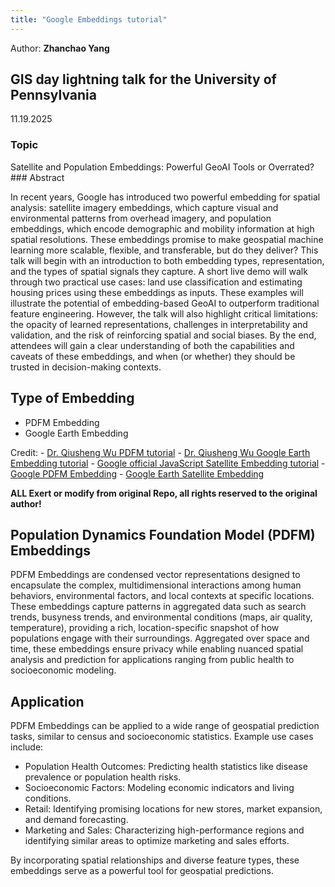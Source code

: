 ```yaml
---
title: "Google Embeddings tutorial"
---
```


Author: **Zhanchao Yang**


## GIS day lightning talk for the University of Pennsylvania
11.19.2025

### Topic
Satellite and Population Embeddings: Powerful GeoAI Tools or Overrated?
### Abstract

In recent years, Google has introduced two powerful embedding for spatial analysis: satellite imagery embeddings, which capture visual and environmental patterns from overhead imagery, and population embeddings, which encode demographic and mobility information at high spatial resolutions. These embeddings promise to make geospatial machine learning more scalable, flexible, and transferable, but do they deliver? This talk will begin with an introduction to both embedding types, representation, and the types of spatial signals they capture. A short live demo will walk through two practical use cases: land use classification and estimating housing prices using these embeddings as inputs. These examples will illustrate the potential of embedding-based GeoAI to outperform traditional feature engineering. However, the talk will also highlight critical limitations: the opacity of learned representations, challenges in interpretability and validation, and the risk of reinforcing spatial and social biases. By the end, attendees will gain a clear understanding of both the capabilities and caveats of these embeddings, and when (or whether) they should be trusted in decision-making contexts.

## Type of Embedding
- PDFM Embedding
- Google Earth Embedding

Credit:
- [Dr. Qiusheng Wu PDFM tutorial](https://github.com/opengeos/GeoAI-Tutorials)
- [Dr. Qiusheng Wu Google Earth Embedding tutorial](https://leafmap.org/maplibre/AlphaEarth)
- [Google official JavaScript Satellite Embedding tutorial](https://developers.google.com/earth-engine/tutorials/community/satellite-embedding-02-unsupervised-classification)
- [Google PDFM Embedding](https://github.com/google-research/population-dynamics)
- [Google Earth Satellite Embedding](https://developers.google.com/earth-engine/datasets/catalog/GOOGLE_SATELLITE_EMBEDDING_V1_ANNUAL)

**ALL Exert or modify from original Repo, all rights reserved to the original author!**

## Population Dynamics Foundation Model (PDFM) Embeddings
PDFM Embeddings are condensed vector representations designed to encapsulate the complex, multidimensional interactions among human behaviors, environmental factors, and local contexts at specific locations. These embeddings capture patterns in aggregated data such as search trends, busyness trends, and environmental conditions (maps, air quality, temperature), providing a rich, location-specific snapshot of how populations engage with their surroundings. Aggregated over space and time, these embeddings ensure privacy while enabling nuanced spatial analysis and prediction for applications ranging from public health to socioeconomic modeling.

## Application

PDFM Embeddings can be applied to a wide range of geospatial prediction tasks, similar to census and socioeconomic statistics. Example use cases include:

- Population Health Outcomes: Predicting health statistics like disease prevalence or population health risks.
- Socioeconomic Factors: Modeling economic indicators and living conditions.
- Retail: Identifying promising locations for new stores, market expansion, and demand forecasting.
- Marketing and Sales: Characterizing high-performance regions and identifying similar areas to optimize marketing and sales efforts.

By incorporating spatial relationships and diverse feature types, these embeddings serve as a powerful tool for geospatial predictions.
